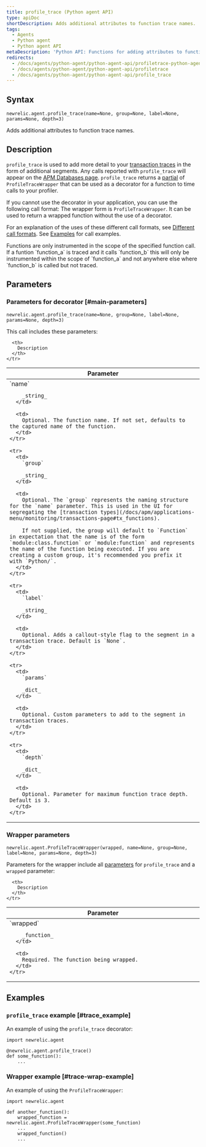 ```yaml
---
title: profile_trace (Python agent API)
type: apiDoc
shortDescription: Adds additional attributes to function trace names.
tags:
  - Agents
  - Python agent
  - Python agent API
metaDescription: 'Python API: Functions for adding attributes to function trace names.'
redirects:
  - /docs/agents/python-agent/python-agent-api/profiletrace-python-agent-api
  - /docs/agents/python-agent/python-agent-api/profiletrace
  - /docs/agents/python-agent/python-agent-api/profile_trace
---
```


## Syntax

```
newrelic.agent.profile_trace(name=None, group=None, label=None, params=None, depth=3)
```

Adds additional attributes to function trace names.

## Description

`profile_trace` is used to add more detail to your [transaction traces](/docs/accounts-partnerships/education/getting-started-new-relic/glossary#transaction-trace) in the form of additional segments. Any calls reported with `profile_trace` will appear on the [APM Databases page](/docs/apm/applications-menu/monitoring/databases-slow-queries-page). `profile_trace` returns a [partial](https://docs.python.org/3.7/library/functools.html#functools.partial) of `ProfileTraceWrapper` that can be used as a decorator for a function to time calls to your profiler.

If you cannot use the decorator in your application, you can use the following call format: The wrapper form is `ProfileTraceWrapper`. It can be used to return a wrapped function without the use of a decorator.

For an explanation of the uses of these different call formats, see [Different call formats](/docs/python-agent-api-different-call-forms). See [Examples](#examples) for call examples.

<Callout variant="important">
  Functions are only instrumented in the scope of the specified function call.  If a funtion `function_a` is traced and it calls `function_b` this will only be instrumented within the scope of `function_a` and not anywhere else where `function_b` is called but not traced.
</Callout>

## Parameters

### Parameters for decorator [#main-parameters]

```
newrelic.agent.profile_trace(name=None, group=None, label=None, params=None, depth=3)
```

This call includes these parameters:

<table>
  <thead>
    <tr>
      <th width="25%">
        Parameter
      </th>

      <th>
        Description
      </th>
    </tr>
  </thead>

  <tbody>
    <tr>
      <td>
        `name`

        _string_
      </td>

      <td>
        Optional. The function name. If not set, defaults to the captured name of the function.
      </td>
    </tr>

    <tr>
      <td>
        `group`

        _string_
      </td>

      <td>
        Optional. The `group` represents the naming structure for the `name` parameter. This is used in the UI for segregating the [transaction types](/docs/apm/applications-menu/monitoring/transactions-page#tx_functions).

        If not supplied, the group will default to `Function` in expectation that the name is of the form `module:class.function` or `module:function` and represents the name of the function being executed. If you are creating a custom group, it's recommended you prefix it with `Python/`.
      </td>
    </tr>

    <tr>
      <td>
        `label`

        _string_
      </td>

      <td>
        Optional. Adds a callout-style flag to the segment in a transaction trace. Default is `None`.
      </td>
    </tr>

    <tr>
      <td>
        `params`

        _dict_
      </td>

      <td>
        Optional. Custom parameters to add to the segment in transaction traces.
      </td>
    </tr>

    <tr>
      <td>
        `depth`

        _dict_
      </td>

      <td>
        Optional. Parameter for maximum function trace depth.  Default is 3.
      </td>
    </tr>
  </tbody>
</table>

### Wrapper parameters

```
newrelic.agent.ProfileTraceWrapper(wrapped, name=None, group=None, label=None, params=None, depth=3)
```

Parameters for the wrapper include all [parameters](#main-parameters) for `profile_trace` and a `wrapped` parameter:

<table>
  <thead>
    <tr>
      <th width="25%">
        Parameter
      </th>

      <th>
        Description
      </th>
    </tr>
  </thead>

  <tbody>
    <tr>
      <td>
        `wrapped`

        _function_
      </td>

      <td>
        Required. The function being wrapped.
      </td>
    </tr>
  </tbody>
</table>

## Examples

### `profile_trace` example [#trace_example]

An example of using the `profile_trace` decorator:

```
import newrelic.agent

@newrelic.agent.profile_trace()
def some_function():
    ...

```

### Wrapper example [#trace-wrap-example]

An example of using the `ProfileTraceWrapper`:

```
import newrelic.agent

def another_function():
    wrapped_function = newrelic.agent.ProfileTraceWrapper(some_function)
    ...
    wrapped_function()
    ...

```
